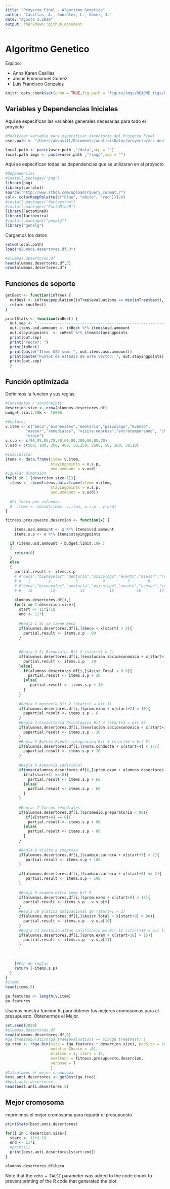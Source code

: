 ```yaml
---
title: "Proyecto Final - Algoritmo Genetico"
author: "Casillas, A., González, L., Gómez, J."
date: "Agosto 3,2020"
output: rmarkdown::github_document
---
```


# Algoritmo Genetico #

Equipo:

* Anna Karen Casillas
* Josue Emmnanuel Gomez
* Luis Francisco Gonzalez

```r
knitr::opts_chunk$set(echo = TRUE,fig.path = "figure/imgs/README_figs/README-")
```

## Variables y Dependencias Iniciales

Aqui se especifican las variables generales necesarias para todo el proyecto

```r
#Modificar variable para especificar directorio del Proyecto Final
user.path <- "/Users/akcasill/Documents/analisisDatos/proyecto/mcc-analisisdatos-final"

local.path <- paste(user.path ,"/data",sep = "")
local.path.imgs <- paste(user.path ,"/imgs",sep = "")
```
Aqui se especifican todas las dependencias que se utilizaran en el proyecto

```r
#Dependencies
#install.packages("png")
library(png)
library(corrplot)
source("http://www.sthda.com/upload/rquery_cormat.r")
col<- colorRampPalette(c("blue", "white", "red"))(20)
#install.packages("factoextra")
#install.packages("FactoMineR")
library(FactoMineR)
library(factoextra)
#install.packages("genalg")
library("genalg")
```

Cargamos los datos

```r
setwd(local.path)
load("alumnos.desertores.df.R")

```

```r
#alumnos.desertores.df
head(alumnos.desertores.df,5)
nrow(alumnos.desertores.df)
```

## Funciones de soporte ##
```r
getBest <- function(inTree) {
  outBest <- inTree$population[inTree$evaluations == min(inTree$best),]
  return (outBest)
}  

printStats <- function(inBest) {
  out.sep <- "--------------------------------------------------------------------------------"
  out.items.usd.ammount <- inBest %*% items$usd.ammount
  out.stayingpoints  <- inBest %*% items$stayingpoints 
  print(out.sep)
  print("Vector: ")
  print(inBest)
  print(paste("Items USD sum: ", out.items.usd.ammount))
  print(paste("Puntos de estadía de este vector: ", out.stayingpoints))
  print(out.sep)
  } 
```


## Función optimizada ##

Definimos la funcion y sus reglas.

```r

#Constantes / constraints
desercion.size <- nrow(alumnos.desertores.df)
budget.limit.10k <- 10000

#Vectores
v.item <- c("beca","bienevales","mentoria","psicologo","evento",
         "asesor","remediales", "visita.empresa","extratemporaneo", "cheertalk", 
         "viaje")
v.s.p <- c(90,95,85,70,50,60,80,100,80,85,70)
v.usd = c(500, 100, 200, 400, 50,250, 2500, 50, 100, 50,10)

#Inicializar 
items <- data.frame(item= v.item,
                    stayingpoints = v.s.p,
                    usd.ammount = v.usd)
#Igualar dimensión
for(i in 1:(desercion.size-1)){
  items <- rbind(items,data.frame(item= v.item,
                    stayingpoints = v.s.p,
                    usd.ammount = v.usd))  
  
  #Si fuera por columna:
  #  items <- cbind(items, v.item, v.s.p , v.usd)
}

fitness.presupuesto.desercion <- function(x) {

    items.usd.ammount <- x %*% items$usd.ammount
    items.s.p <- x %*% items$stayingpoints

  if (items.usd.ammount > budget.limit.10k ) 
  {
    return(0)
  }
  else
  {
    partial.result <- items.s.p
    # #"beca","bienevales","mentoria","psicologo","evento","asesor","remediales", "visita.empresa","extratemporaneo", "cheertalk", "viaje"
    # #   1        2           3           4          5        6          7              8                  9               10        11
    # #"beca","bienevales","mentoria","psicologo","evento","asesor","remediales", "visita.empresa","extratemporaneo", "cheertalk", "viaje"
    # #   12        13           14           15          16        17          18       19                 20               21       22
    
    alumnos.desertores.df[i,]
    for(i in 1:desercion.size){
      start <- 11*i-10
      end <- 11*i
      
      #Regla 1 Si ya tiene Beca
      if(alumnos.desertores.df[i,]$beca + x[start] > 2){
        partial.result <- items.s.p - 90
      }
      
      
      #Regla 2 Si Bienevales Bit 2 (start+1 = 2)
      if(alumnos.desertores.df[i,]$evalucion.socioeconomica + x[start+1] < 4){
        partial.result <- items.s.p - 20
      }else{
        if(alumnos.desertores.df[i,]$Asist.Total < 0.6){
          partial.result <- items.s.p + 20
        }else{
           partial.result <- items.s.p + 10
        }
      }
      
      #Regla 3 mentoria Bit 2 (start+2 = bit 3)
      if(alumnos.desertores.df[i,]$prom.exam + x[start+2] > 10){
        papartial.result <- items.s.p - 8
      }
      #Regla 4 Consultoría Psicológica Bit 4 (start+3 = bit 4)
      if(alumnos.desertores.df[i,]$evalucion.socioeconomica + x[start+3] < 4){
        papartial.result <- items.s.p - 30
      }
      #Regla 5 Boleto Evento integración Bit 5 (start+4 = bit 5)
      if(alumnos.desertores.df[i,]$nota.conducta + x[start+4] < 17){
        papartial.result <- items.s.p + 10
      }
      
      #Regla 6 Asesoria individual 
      if(mean(alumnos.desertores.df[i,]$prom.exam + alumnos.desertores.df[i,]$prom.trab) < 10){
        if(x[start+3] == 0){
          partial.result <- items.s.p + 60
        }else{
          partial.result <- items.s.p - 60
        }
      }
      
      #Reglas 7 Cursos remediales
      if(alumnos.desertores.df[i,]$promedio.preparatoria < 80){
         if(x[start+4] == 0){
          partial.result <- items.s.p + 80
        }else{
          partial.result <- items.s.p - 80
        }
      }
      
      #Regla 8 Visita a emepresa
      if(alumnos.desertores.df[i,]$cambio.carrera + x[start+5] > 2){
         partial.result <- items.s.p + 100
      }
      
      if(alumnos.desertores.df[i,]$cambio.carrera + x[start+5] <= 2){
         partial.result <- items.s.p - 100
      }
      
      #Regla 9 examen extra temp bit 9
      if(alumnos.desertores.df[i,]$prom.exam + x[start+8] > 12){
        partial.result <- items.s.p - v.s.p[9]
      }
      #Regla 10 platica motivacional 10 (start+1 = 2)
      if(alumnos.desertores.df[i,]$Asist.Total + x[start+9] > 90){
        partial.result <- items.s.p - v.s.p[10]
      }
      #Regla 11 mentoria altas calificaciones Bit 11 (start+10 = bit 11)
      if(alumnos.desertores.df[i,]$prom.exam + x[start+10] > 15){
        partial.result <- items.s.p - v.s.p[11]
      }
      
      
      
    }#Fin de reglas
    return (-items.s.p)
  }
}
#items
head(items,5)
```

```r
ga.features <- length(v.item)
ga.features
```

Usamos nuestra funcion fit para obtener los mejores cromosomas para el presupuesto.
Obtenermos el Mejor.

```r

set.seed(2020)
#alumnos.desertores.df
head(alumnos.desertores.df,5)
#ga.tree$population[ga.tree$evaluations == min(ga.tree$best),]
ga.tree <- rbga.bin(size = (ga.features * desercion.size), popSize = 100,
                    mutationChance = .01,
                    elitism = 1, iters = 15,
                    evalFunc = fitness.presupuesto.desercion,
                    verbose = T
                    )
#Calculamos el mejor cromosoma
best.anti.desertores <- getBest(ga.tree)
#best.anti.desertores
head(best.anti.desertores,5)
```

## Mejor cromosoma ##

imprmimos el mejor cromosoma para repartir el presupuesto

```r
printStats(best.anti.desertores)
```

```r
for(i in 1:desercion.size){
  start <- 11*i-10
  end <- 11*i
  #print(i)
  print(best.anti.desertores[start:end])
}

alumnos.desertores.df$beca
```


Note that the `echo = FALSE` parameter was added to the code chunk to prevent printing of the R code that generated the plot.
